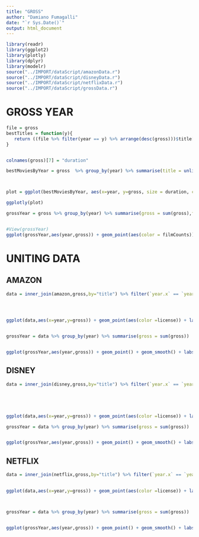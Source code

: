 ```yaml
---
title: "GROSS"
author: "Damiano Fumagalli"
date: "`r Sys.Date()`"
output: html_document
---
```


```r
library(readr)
library(ggplot2)
library(plotly)
library(dplyr)
library(modelr)
source("../IMPORT/dataScript/amazonData.r")
source("../IMPORT/dataScript/disneyData.r")
source("../IMPORT/dataScript/netflixData.r")
source("../IMPORT/dataScript/grossData.r")
```

# GROSS YEAR {#yearMap}

```r

file = gross
bestTitles = function(y){
   return ((file %>% filter(year == y) %>% arrange(desc(gross)))$title[1])
}


colnames(gross)[7] = "duration"

bestMoviesByYear = gross  %>% group_by(year) %>% summarise(title = unlist(lapply(unique(year), bestTitles))) %>% left_join(gross %>% select(-year) ,by="title") 



plot = ggplot(bestMoviesByYear, aes(x=year, y=gross, size = duration, color = license, text=title)) + geom_point(alpha=0.5) + scale_size(range = c(1,5), name="NOMINEES") + scale_color_discrete(labels = c("ALL PEOPLE","OVER 10","OVER 13","OVER 17","UNRATED"))  + theme(legend.position="none")

ggplotly(plot)

```

```r
grossYear = gross %>% group_by(year) %>% summarise(gross = sum(gross),filmCounts = n())


#View(grossYear)
ggplot(grossYear,aes(year,gross)) + geom_point(aes(color = filmCounts)) + geom_smooth()
```

# UNITING DATA {#unitingData}

## AMAZON

```r

data = inner_join(amazon,gross,by="title") %>% filter(`year.x` == `year.y`) %>% mutate(year = `year.x`) %>% select(title,gross,license,year)

 


ggplot(data,aes(x=year,y=gross)) + geom_point(aes(color =license)) + labs(title="GROSS AMAZON MOVIES")  + scale_color_discrete(labels=c("Over 10","Over 13","Over 17","NA"))


grossYear = data %>% group_by(year) %>% summarise(gross = sum(gross)) 


ggplot(grossYear,aes(year,gross)) + geom_point() + geom_smooth() + labs(title="TOTAL YEAR GROSS AMAZON MOVIES ")
```

## DISNEY

```r
data = inner_join(disney,gross,by="title") %>% filter(`year.x` == `year.y`) %>% mutate(year = `year.x`) %>% select(title,gross,license,year)

 



ggplot(data,aes(x=year,y=gross)) + geom_point(aes(color =license)) + labs(title="GROSS DISNEY MOVIES")  + scale_color_discrete(labels=c("ALL PEOPLE","Over 10","Over 13","NA"))

grossYear = data %>% group_by(year) %>% summarise(gross = sum(gross)) 


ggplot(grossYear,aes(year,gross)) + geom_point() + geom_smooth() + labs(title="TOTAL YEAR GROSS DISNEY MOVIES ")
```

## NETFLIX

```r
data = inner_join(netflix,gross,by="title") %>% filter(`year.x` == `year.y`) %>% mutate(year = `year.x`) %>% select(title,gross,license,year)

 
ggplot(data,aes(x=year,y=gross)) + geom_point(aes(color =license)) + labs(title="GROSS NETFLIX MOVIES") + scale_color_discrete(labels=c("ALL PEOPLE","Over 10","Over 13","Over 17","NA"  ))



grossYear = data %>% group_by(year) %>% summarise(gross = sum(gross)) 


ggplot(grossYear,aes(year,gross)) + geom_point() + geom_smooth() + labs(title="TOTAL YEAR GROSS AMAZON MOVIES ")
```

